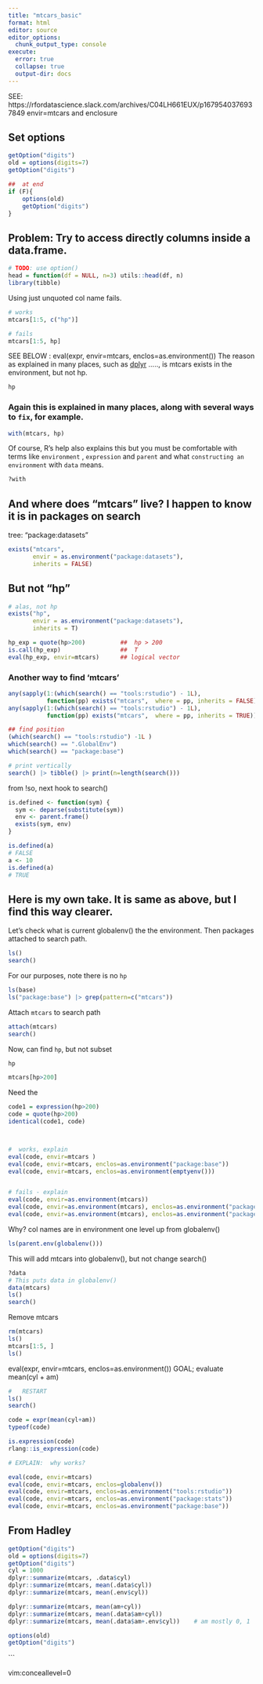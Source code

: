 ```yaml
---
title: "mtcars_basic"
format: html
editor: source
editor_options: 
  chunk_output_type: console
execute: 
  error: true
  collapse: true
  output-dir: docs   
---
```


SEE:  https://rfordatascience.slack.com/archives/C04LH661EUX/p1679540376937849
envir=mtcars and enclosure

##  Set options
```r
getOption("digits")
old = options(digits=7)
getOption("digits")

##  at end
if (F){
    options(old)
    getOption("digits")
}
```
## Problem:  Try to access directly columns inside a data.frame.
```r
# TODO: use option()
head = function(df = NULL, n=3) utils::head(df, n)
library(tibble)
```

Using just unquoted col name fails.
```r
# works
mtcars[1:5, c("hp")]

# fails
mtcars[1:5, hp]
```

SEE BELOW :       eval(expr, envir=mtcars, enclos=as.environment())
The reason as explained in many places, such as [dplyr](https://dplyr.tidyverse.org/articles/programming.html) ....., is mtcars exists in the environment, but not hp.

```r
hp
```

### Again this is explained in many places, along with several ways to `fix`, for example.
```r
with(mtcars, hp)
```
Of course, R's help also explains this but you must be comfortable with terms
like `environment` , `expression` and `parent` and what `constructing an
environment` with `data` means.
```r
?with
```


## And where does "mtcars" live?   I happen to know it is in packages on search
tree:  "package:datasets"
```r
exists("mtcars",
       envir = as.environment("package:datasets"),
       inherits = FALSE)
```

## But not "hp"
```r
# alas, not hp
exists("hp",
       envir = as.environment("package:datasets"),
       inherits = T)
```


```r
hp_exp = quote(hp>200)          ##  hp > 200
is.call(hp_exp)                 ##  T
eval(hp_exp, envir=mtcars)      ## logical vector
```


### Another way to find 'mtcars'
```r
any(sapply(1:(which(search() == "tools:rstudio") - 1L),
           function(pp) exists("mtcars",  where = pp, inherits = FALSE)))
any(sapply(1:(which(search() == "tools:rstudio") - 1L),
           function(pp) exists("mtcars",  where = pp, inherits = TRUE)))

## find position
(which(search() == "tools:rstudio") -1L )
which(search() == ".GlobalEnv")
which(search() == "package:base")

# print vertically
search() |> tibble() |> print(n=length(search()))
```

from !so, next hook to search()
```r
is.defined <- function(sym) {
  sym <- deparse(substitute(sym))
  env <- parent.frame()
  exists(sym, env)
}

is.defined(a)
# FALSE
a <- 10
is.defined(a)
# TRUE
```

## Here is my own take.   It is same as above, but I find this way clearer.

Let's check what is current globalenv() the the environment.   Then packages attached to search path.
```r
ls()
search()
```



For our purposes, note there is no `hp`
```r
ls(base)
ls("package:base") |> grep(pattern=c("mtcars"))

```   

Attach `mtcars` to search path  
```r
attach(mtcars)
search()
```

Now, can find `hp`, but not subset
```r
hp

mtcars[hp>200]
```


Need the 
```r
code1 = expression(hp>200)
code = quote(hp>200)
identical(code1, code)



#  works, explain
eval(code, envir=mtcars )
eval(code, envir=mtcars, enclos=as.environment("package:base"))
eval(code, envir=mtcars, enclos=as.environment(emptyenv()))


# fails - explain
eval(code, envir=as.environment(mtcars))
eval(code, envir=as.environment(mtcars), enclos=as.environment("package:base"))
eval(code, envir=as.environment(mtcars), enclos=as.environment("package:datasets"))
```

Why?  col names are in environment one level up from  globalenv()
```r
ls(parent.env(globalenv()))

```



This will add mtcars into globalenv(), but not change search()
```r
?data
# This puts data in globalenv()
data(mtcars)
ls()
search()
```

Remove mtcars
```r
rm(mtcars)
ls()
mtcars[1:5, ]
ls()
```


eval(expr, envir=mtcars, enclos=as.environment())
GOAL;    evaluate mean(cyl + am)
```r

#   RESTART 
ls()
search()

code = expr(mean(cyl+am))
typeof(code)

is.expression(code)
rlang::is_expression(code)

# EXPLAIN:  why works?

eval(code, envir=mtcars)
eval(code, envir=mtcars, enclos=globalenv())
eval(code, envir=mtcars, enclos=as.environment("tools:rstudio"))
eval(code, envir=mtcars, enclos=as.environment("package:stats"))
eval(code, envir=mtcars, enclos=as.environment("package:base"))

```

##    From Hadley

```r
getOption("digits")
old = options(digits=7)
getOption("digits")
cyl = 1000
dplyr::summarize(mtcars, .data$cyl)
dplyr::summarize(mtcars, mean(.data$cyl))
dplyr::summarize(mtcars, mean(.env$cyl))

dplyr::summarize(mtcars, mean(am+cyl))
dplyr::summarize(mtcars, mean(.data$am+cyl))
dplyr::summarize(mtcars, mean(.data$am+.env$cyl))    # am mostly 0, 1

options(old)
getOption("digits")
```


```

vim:conceallevel=0
